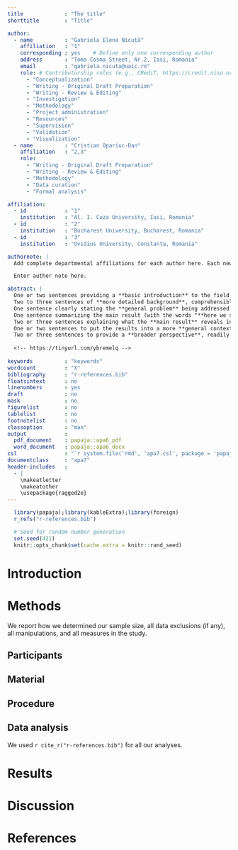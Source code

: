 ```yaml
---
title             : "The title"
shorttitle        : "Title"

author: 
  - name          : "Gabriela Elena Nicuță"
    affiliation   : "1"
    corresponding : yes    # Define only one corresponding author
    address       : "Toma Cosma Street, Nr.2, Iasi, Romania"
    email         : "gabriela.nicuta@uaic.ro"
    role: # Contributorship roles (e.g., CRediT, https://credit.niso.org/)
      - "Conceptualization"
      - "Writing - Original Draft Preparation"
      - "Writing - Review & Editing"
      - "Investigation"
      - "Methodology"
      - "Project administration"
      - "Resources"
      - "Supervision"
      - "Validation"
      - "Visualization"
  - name          : "Cristian Opariuc-Dan"
    affiliation   : "2,3"
    role:
      - "Writing - Original Draft Preparation"
      - "Writing - Review & Editing"
      - "Methodology"
      - "Data curation"
      - "Formal analysis"

affiliation:
  - id            : "1"
    institution   : "Al. I. Cuza University, Iasi, Romania"
  - id            : "2"
    institution   : "Bucharest University, Bucharest, Romania"
  - id            : "3"
    institution   : "Ovidius University, Constanta, Romania"

authornote: |
  Add complete departmental affiliations for each author here. Each new line herein must be indented, like this line.

  Enter author note here.

abstract: |
  One or two sentences providing a **basic introduction** to the field,  comprehensible to a scientist in any discipline.
  Two to three sentences of **more detailed background**, comprehensible  to scientists in related disciplines.
  One sentence clearly stating the **general problem** being addressed by  this particular study.
  One sentence summarizing the main result (with the words "**here we show**" or their equivalent).
  Two or three sentences explaining what the **main result** reveals in direct comparison to what was thought to be the case previously, or how the  main result adds to previous knowledge.
  One or two sentences to put the results into a more **general context**.
  Two or three sentences to provide a **broader perspective**, readily comprehensible to a scientist in any discipline.
  
  <!-- https://tinyurl.com/ybremelq -->
  
keywords          : "keywords"
wordcount         : "X"
bibliography      : "r-references.bib"
floatsintext      : no
linenumbers       : yes
draft             : no
mask              : no
figurelist        : no
tablelist         : no
footnotelist      : no
classoption       : "man"
output            :
  pdf_document    : papaja::apa6_pdf
  word_document   : papaja::apa6_docx
csl               : "`r system.file('rmd', 'apa7.csl', package = 'papaja')`"
documentclass     : "apa7"
header-includes   :
  - |
    \makeatletter
    \makeatother
    \usepackage{ragged2e}
---
```


```r
  library(papaja);library(kableExtra);library(foreign)
  r_refs("r-references.bib")
```

```r
  # Seed for random number generation
  set.seed(421)
  knitr::opts_chunk$set(cache.extra = knitr::rand_seed)
```

# Introduction
\justify
[TO BE DONE]

# Methods
We report how we determined our sample size, all data exclusions (if any), all manipulations, and all measures in the study. <!-- 21-word solution (Simmons, Nelson & Simonsohn, 2012; retrieved from http://ssrn.com/abstract=2160588) -->

## Participants

## Material

## Procedure

## Data analysis
We used `r cite_r("r-references.bib")` for all our analyses.


# Results

# Discussion


\newpage

# References

::: {#refs custom-style="Bibliography"}
:::
